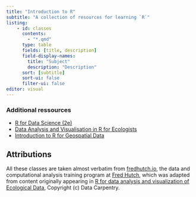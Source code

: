 ```yaml
---
title: "Introduction to R"
subtitle: "A collection of resources for learning `R`"
listing: 
    - id: classes
      contents:
        - "*.qmd"
      type: table
      fields: [title, description]
      field-display-names:
        title: "Subject"
        description: "Description"
      sort: [subtitle]
      sort-ui: false
      filter-ui: false
editor: visual
---
```



::: {#classes}
:::



### Additional ressources 

 - [R for Data Science (2e)](https://r4ds.hadley.nz/)
 - [Data Analysis and Visualisation in R for Ecologists](https://datacarpentry.org/R-ecology-lesson/instructor/aio.html)
 - [Introduction to R for Geospatial Data](https://datacarpentry.org/r-intro-geospatial/index.html)


:::{.callout-note}
## Attributions
All these classes are taken almost verbatim from [fredhutch.io](https://fredhutchio.github.io/r_intro/), the data and computational analysis training program at [Fred Hutch](https://sciwiki.fredhutch.org/), which was adapted from content originally appearing in [R for data analysis and visualization of Ecological Data](https://datacarpentry.org/R-ecology-lesson/instructor/aio.html), Copyright (c) Data Carpentry.
:::
